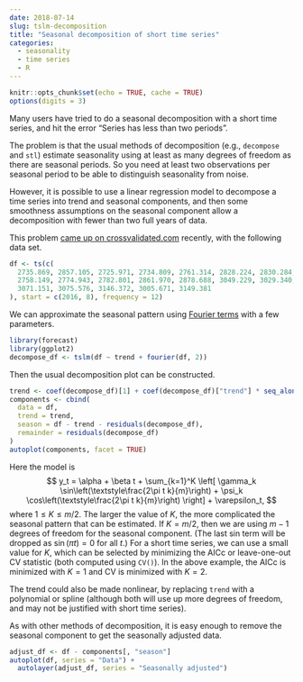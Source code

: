 ```yaml
---
date: 2018-07-14
slug: tslm-decomposition
title: "Seasonal decomposition of short time series"
categories:
  - seasonality
  - time series
  - R
---
```


```r
knitr::opts_chunk$set(echo = TRUE, cache = TRUE)
options(digits = 3)
```

Many users have tried to do a seasonal decomposition with a short time series, and hit the error "Series has less than two periods".

The problem is that the usual methods of decomposition (e.g., `decompose` and `stl`) estimate seasonality using at least as many degrees of freedom as there are seasonal periods. So you need at least two observations per seasonal period to be able to distinguish seasonality from noise.

However, it is possible to use a linear regression model to decompose a time series into trend and seasonal components, and then some smoothness assumptions on the seasonal component allow a decomposition with fewer than two full years of data.

This problem [came up on crossvalidated.com](https://stackoverflow.com/q/51329598/144157) recently, with the following data set.

```r
df <- ts(c(
  2735.869, 2857.105, 2725.971, 2734.809, 2761.314, 2828.224, 2830.284,
  2758.149, 2774.943, 2782.801, 2861.970, 2878.688, 3049.229, 3029.340, 3099.041,
  3071.151, 3075.576, 3146.372, 3005.671, 3149.381
), start = c(2016, 8), frequency = 12)
```

We can approximate the seasonal pattern using [Fourier terms](https://otexts.org/fpp2/useful-predictors.html#fourier-series) with a few parameters.

```r
library(forecast)
library(ggplot2)
decompose_df <- tslm(df ~ trend + fourier(df, 2))
```

Then the usual decomposition plot can be constructed.

```r
trend <- coef(decompose_df)[1] + coef(decompose_df)["trend"] * seq_along(df)
components <- cbind(
  data = df,
  trend = trend,
  season = df - trend - residuals(decompose_df),
  remainder = residuals(decompose_df)
)
autoplot(components, facet = TRUE)
```

Here the model is
$$
  y_t = \alpha + \beta t + \sum_{k=1}^K \left[
    \gamma_k \sin\left(\textstyle\frac{2\pi t k}{m}\right) +
    \psi_k \cos\left(\textstyle\frac{2\pi t k}{m}\right)
    \right] + \varepsilon_t,
$$
where $1 \le K \le m/2$. The larger the value of $K$, the more complicated the seasonal pattern that can be estimated. If $K=m/2$, then we are using $m-1$ degrees of freedom for the seasonal component. (The last sin term will be dropped as $\sin(\pi t)=0$ for all $t$.) For a short time series, we can use a small value for $K$, which can be selected by minimizing the AICc or leave-one-out CV statistic (both computed using `CV()`). In the above example, the AICc is minimized with $K=1$ and CV is minimized with $K=2$.

The trend could also be made nonlinear, by replacing `trend` with a polynomial or spline (although both will use up more degrees of freedom, and may not be justified with short time series).

As with other methods of decomposition, it is easy enough to remove the seasonal component to get the seasonally adjusted data.

```r
adjust_df <- df - components[, "season"]
autoplot(df, series = "Data") +
  autolayer(adjust_df, series = "Seasonally adjusted")
```

